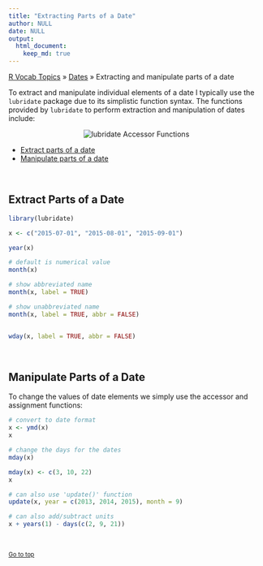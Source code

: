 ```yaml
---
title: "Extracting Parts of a Date"
author: NULL
date: NULL
output:
  html_document:
    keep_md: true
---
```


[R Vocab Topics](index) &#187; [Dates](dates) &#187; Extracting and manipulate parts of a date


To extract and manipulate individual elements of a date I typically use the `lubridate` package due to its simplistic function syntax.  The functions provided by `lubridate` to perform extraction and manipulation of dates include:

<center>
<img src="images/lubridate_accessors.png" alt="lubridate Accessor Functions">
</center> 

* <a href="#extract">Extract parts of a date</a>
* <a href="#manipulate">Manipulate parts of a date</a>

<br>

<a name="extract"></a>

## Extract Parts of a Date

```r
library(lubridate)

x <- c("2015-07-01", "2015-08-01", "2015-09-01")

year(x)

# default is numerical value
month(x)

# show abbreviated name
month(x, label = TRUE)

# show unabbreviated name
month(x, label = TRUE, abbr = FALSE)


wday(x, label = TRUE, abbr = FALSE)

```

<br>

<a name="manipulate"></a>

## Manipulate Parts of a Date
To change the values of date elements we simply use the accessor and assignment functions:
```r
# convert to date format
x <- ymd(x)
x

# change the days for the dates
mday(x)

mday(x) <- c(3, 10, 22)
x

# can also use 'update()' function
update(x, year = c(2013, 2014, 2015), month = 9)

# can also add/subtract units
x + years(1) - days(c(2, 9, 21))
```


<br>

<small><a href="#">Go to top</a></small>
